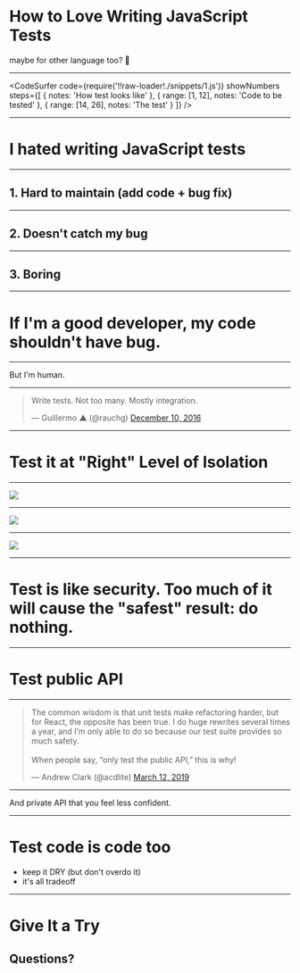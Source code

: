 

<Head>
  <title>How to Love Writing JavaScript Tests</title>
</Head>


# How to Love Writing JavaScript Tests

maybe for other language too? 🤷

---

<CodeSurfer
  code={require('!!raw-loader!./snippets/1.js')}
  showNumbers
  steps={[
    { notes: 'How test looks like' },
    { range: [1, 12], notes: 'Code to be tested' },
    { range: [14, 26], notes: 'The test' }
  ]}
/>

---

# I hated writing JavaScript tests

---

## 1. Hard to maintain (add code + bug fix)

---

## 2. Doesn't catch my bug

---

## 3. Boring

---

# If I'm a good developer, my code shouldn't have bug.

---

But I'm human.

---

<blockquote className="twitter-tweet">
  <p lang="en" dir="ltr">
    Write tests. Not too many. Mostly integration.
  </p>
  &mdash; Guillermo ▲ (@rauchg) <a href="https://twitter.com/rauchg/status/807626710350839808?ref_src=twsrc%5Etfw">December 10, 2016</a>
</blockquote>

---

# Test it at "Right" Level of Isolation

---

<Image src="images/testing_pyramid.png" />

---

<Image src="images/testing_pyramid_with_tradeoff.png" />

---

<Image src="images/man_push_up.gif" />

---

# Test is like security. Too much of it will cause the "safest" result: do nothing.

---

# Test public API

---

<blockquote className="twitter-tweet">
  <p lang="en" dir="ltr">
    The common wisdom is that unit tests make refactoring harder, but for React,
    the opposite has been true. I do huge rewrites several times a year, and I’m
    only able to do so because our test suite provides so much safety.
    <br />
    <br />
    When people say, “only test the public API,” this is why!
  </p>
  &mdash; Andrew Clark (@acdlite)
  <a href="https://twitter.com/acdlite/status/1105318434085040128?ref_src=twsrc%5Etfw">
    March 12, 2019
  </a>
</blockquote>

---

And private API that you feel less confident.

---

# Test code is code too

- keep it DRY (but don't overdo it)
- it's all tradeoff

---


# Give It a Try

<Appear>
  <h2>Questions?</h2>
</Appear>

<Scripts scriptSrc="https://platform.twitter.com/widgets.js" />

